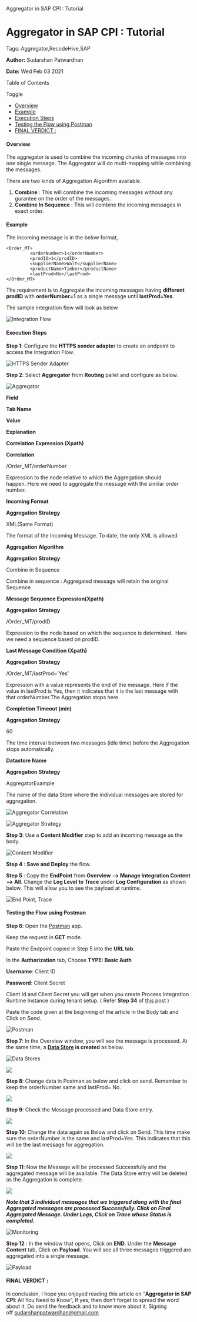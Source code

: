    Aggregator in SAP CPI : Tutorial

Aggregator in SAP CPI : Tutorial
================================

Tags: Aggregator,RecodeHive,SAP

**Author:** Sudarshan Patwardhan

**Date:** Wed Feb 03 2021

Table of Contents

Toggle

*   [Overview](https://recodehive.com/aggregator-in-sap-cpi-tutorial/#Overview "Overview")
*   [Example](https://recodehive.com/aggregator-in-sap-cpi-tutorial/#Example "Example ")
*   [Execution Steps](https://recodehive.com/aggregator-in-sap-cpi-tutorial/#Execution_Steps "Execution Steps")
*   [Testing the Flow using Postman](https://recodehive.com/aggregator-in-sap-cpi-tutorial/#Testing_the_Flow_using_Postman "Testing the Flow using Postman")
*   [FINAL VERDICT :](https://recodehive.com/aggregator-in-sap-cpi-tutorial/#FINAL_VERDICT "FINAL VERDICT :")

#### Overview

The aggregator is used to combine the incoming chunks of messages into one single message. The Aggregator will do multi-mapping while combining the messages.

There are two kinds of Aggregation Algorithm available.

1.  **Combine** : This will combine the incoming messages without any gurantee on the order of the messages.
2.  **Combine In Sequence** : This will combine the incoming messages in exact order.

#### Example

The incoming message is in the below format,

    <Order_MT> 
             <orderNumber>1</orderNumber> 
             <prodID>1</prodID>
             <supplierName>Walt</supplierName> 
             <productName>Timber</productName> 
             <lastProd>No</lastProd>
    </Order_MT> 

The requirement is to Aggregate the incoming messages having **different prodID** with **orderNumber=1** as a single message until **lastProd=Yes**.

The sample integration flow will look as below

![Integration Flow](https://recodehive.com/wp-content/uploads/2021/02/image-8.png)

#### Execution Steps

**Step 1**: Configure the **HTTPS sender adapte**r to create an endpoint to access the Integration Flow.

![HTTPS Sender Adapter](https://recodehive.com/wp-content/uploads/2021/02/image-9.png)

**Step 2**: Select **Aggregator** from **Routing** pallet and configure as below.

![Aggregator](https://recodehive.com/wp-content/uploads/2021/02/image-10.png)

**Field** 

**Tab Name** 

**Value** 

**Explanation** 

**Correlation Expression (Xpath)** 

**Correlation** 

/Order\_MT/orderNumber 

Expression to the node relative to which the Aggregation should happen. Here we need to aggregate the message with the similar order number. 

**Incoming Format** 

**Aggregation Strategy** 

XML(Same Format) 

The format of the Incoming Message. To date, the only XML is allowed 

**Aggregation Algorithm** 

**Aggregation Strategy** 

Combine in Sequence 

Combine in sequence : Aggregated message will retain the original Sequence 

**Message Sequence Expression(Xpath)** 

**Aggregation Strategy** 

/Order\_MT/prodID 

Expression to the node based on which the sequence is determined.  Here we need a sequence based on prodID. 

**Last Message Condition (Xpath)** 

**Aggregation Strategy** 

/Order\_MT/lastProd=’Yes’ 

Expression with a value represents the end of the message. Here if the value in lastProd is Yes, then it indicates that it is the last message with that orderNumber.The Aggregation stops here.  

**Completion Timeout (min)** 

**Aggregation Strategy** 

60 

The time interval between two messages (idle time) before the Aggregation stops automatically. 

**Datastore Name** 

**Aggregation Strategy** 

AggregatorExample 

The name of the data Store where the individual messages are stored for aggregation. 

![Aggregator Correlation](https://recodehive.com/wp-content/uploads/2021/02/image-11.png)

![Aggregator Strategy](https://recodehive.com/wp-content/uploads/2021/02/image-12.png)

**Step 3**: Use a **Content Modifier** step to add an incoming message as the body.

![Content Modifier](https://recodehive.com/wp-content/uploads/2021/02/image-13.png)

**Step 4** : **Save and Deploy** the flow.

**Step 5** : Copy the **EndPoint** from **Overview –> Manage Integration Content –> All**. Change the **Log Level to Trace** under **Log Configuration** as shown below. This will allow you to see the payload at runtime.

![End Point, Trace](https://recodehive.com/wp-content/uploads/2021/02/image-14-1024x464.png)

#### Testing the Flow using Postman

**Step 6**: Open the [Postman](https://www.postman.com/downloads/) app.  

Keep the request in **GET** mode. 

Paste the Endpoint copied in Step 5 into the **URL tab**. 

In the **Authorization** tab, Choose **TYPE: Basic Auth** 

**Username**: Client ID 

**Password**: Client Secret 

Client Id and Client Secret you will get when you create Process Integration Runtime Instance during tenant setup. ( Refer **Step 34** of [this](https://recodehive.com/set-up-sap-cpi-tenant-in-trial-account-2/) post )

Paste the code given at the beginning of the article in the Body tab and Click on Send.

![Postman](https://recodehive.com/wp-content/uploads/2021/02/image-15.png)

**Step 7**: In the Overview window, you will see the message is processed. At the same time, a **[Data Store](https://recodehive.com/data-store-operations-in-sap-cpi-step-by-step-guide/) is created** as below.

![Data Stores](https://recodehive.com/wp-content/uploads/2021/02/image-16.png)

![](https://recodehive.com/wp-content/uploads/2021/02/image-17-1024x200.png)

**Step 8**: Change data in Postman as below and click on send. Remember to keep the orderNumber same and lastProd= No.

![](https://recodehive.com/wp-content/uploads/2021/02/image-18.png)

**Step 9**: Check the Message processed and Data Store entry.

![](https://recodehive.com/wp-content/uploads/2021/02/image-19-1024x303.png)

**Step 10**: Change the data again as Below and click on Send. This time make sure the orderNumber is the same and lastProd=Yes. This indicates that this will be the last message for aggregation.

![](https://recodehive.com/wp-content/uploads/2021/02/image-20.png)

**Step 11**: Now the Message will be processed Successfully and the aggregated message will be available. The Data Store entry will be deleted as the Aggregation is complete.

![](https://recodehive.com/wp-content/uploads/2021/02/image-21.png)

**_Note that 3 individual messages that we triggered along with the final Aggregated messages are processed Successfully. Click on Final Aggregated Message. Under Logs, Click on Trace whose Status is completed._**

![Monitoring](https://recodehive.com/wp-content/uploads/2021/02/image-23-1024x386.png)

**Step 12** : In the window that opens, Click on **END**. Under the **Message Content** tab, Click on **Payload**. You will see all three messages triggered are aggregated into a single message.

![Payload](https://recodehive.com/wp-content/uploads/2021/02/image-24-1024x429.png)

#### FINAL VERDICT :

In conclusion, I hope you enjoyed reading this article on “**Aggregator in SAP CPI**: All You Need to Know”, If yes, then don’t forget to spread the word about it. Do send the feedback and to know more about it. Signing off [sudarshanpatwardhan@gmail.com](mailto:sudarshanpatwardhan@gmail.com)